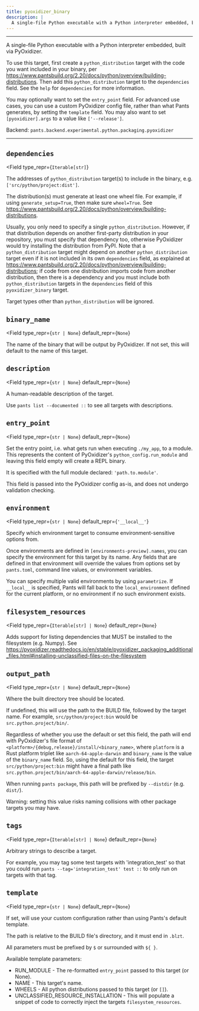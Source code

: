 ```yaml
---
title: pyoxidizer_binary
description: |
  A single-file Python executable with a Python interpreter embedded, built via PyOxidizer.
---
```



---

A single-file Python executable with a Python interpreter embedded, built via PyOxidizer.

To use this target, first create a `python_distribution` target with the code you want included in your binary, per https://www.pantsbuild.org/2.20/docs/python/overview/building-distributions. Then add this `python_distribution` target to the `dependencies` field. See the `help` for `dependencies` for more information.

You may optionally want to set the `entry_point` field. For advanced use cases, you can use a custom PyOxidizer config file, rather than what Pants generates, by setting the `template` field. You may also want to set `[pyoxidizer].args` to a value like `['--release']`.

Backend: <span className="color--primary">`pants.backend.experimental.python.packaging.pyoxidizer`</span>

---

<span className={styles.options}>

## `dependencies`

<Field
    type_repr={`Iterable[str]`}
>

The addresses of `python_distribution` target(s) to include in the binary, e.g. `['src/python/project:dist']`.

The distribution(s) must generate at least one wheel file. For example, if using `generate_setup=True`, then make sure `wheel=True`. See https://www.pantsbuild.org/2.20/docs/python/overview/building-distributions.

Usually, you only need to specify a single `python_distribution`. However, if that distribution depends on another first-party distribution in your repository, you must specify that dependency too, otherwise PyOxidizer would try installing the distribution from PyPI. Note that a `python_distribution` target might depend on another `python_distribution` target even if it is not included in its own `dependencies` field, as explained at https://www.pantsbuild.org/2.20/docs/python/overview/building-distributions; if code from one distribution imports code from another distribution, then there is a dependency and you must include both `python_distribution` targets in the `dependencies` field of this `pyoxidizer_binary` target.

Target types other than `python_distribution` will be ignored.

</Field>

## `binary_name`

<Field
    type_repr={`str | None`}
    default_repr={`None`}
>

The name of the binary that will be output by PyOxidizer. If not set, this will default to the name of this target.

</Field>

## `description`

<Field
    type_repr={`str | None`}
    default_repr={`None`}
>

A human-readable description of the target.

Use `pants list --documented ::` to see all targets with descriptions.

</Field>

## `entry_point`

<Field
    type_repr={`str | None`}
    default_repr={`None`}
>

Set the entry point, i.e. what gets run when executing `./my_app`, to a module. This represents the content of PyOxidizer&#x27;s `python_config.run_module` and leaving this field empty will create a REPL binary.

It is specified with the full module declared: `'path.to.module'`.

This field is passed into the PyOxidizer config as-is, and does not undergo validation checking.

</Field>

## `environment`

<Field
    type_repr={`str | None`}
    default_repr={`'__local__'`}
>

Specify which environment target to consume environment-sensitive options from.

Once environments are defined in `[environments-preview].names`, you can specify the environment for this target by its name. Any fields that are defined in that environment will override the values from options set by `pants.toml`, command line values, or environment variables.

You can specify multiple valid environments by using `parametrize`. If `__local__` is specified, Pants will fall back to the `local_environment` defined for the current platform, or no environment if no such environment exists.

</Field>

## `filesystem_resources`

<Field
    type_repr={`Iterable[str] | None`}
    default_repr={`None`}
>

Adds support for listing dependencies that MUST be installed to the filesystem (e.g. Numpy). See https://pyoxidizer.readthedocs.io/en/stable/pyoxidizer_packaging_additional_files.html#installing-unclassified-files-on-the-filesystem

</Field>

## `output_path`

<Field
    type_repr={`str | None`}
    default_repr={`None`}
>

Where the built directory tree should be located.

If undefined, this will use the path to the BUILD file, followed by the target name. For example, `src/python/project:bin` would be `src.python.project/bin/`.

Regardless of whether you use the default or set this field, the path will end with PyOxidizer&#x27;s file format of `<platform>/{debug,release}/install/<binary_name>`, where `platform` is a Rust platform triplet like `aarch-64-apple-darwin` and `binary_name` is the value of the `binary_name` field. So, using the default for this field, the target `src/python/project:bin` might have a final path like `src.python.project/bin/aarch-64-apple-darwin/release/bin`.

When running `pants package`, this path will be prefixed by `--distdir` (e.g. `dist/`).

Warning: setting this value risks naming collisions with other package targets you may have.

</Field>

## `tags`

<Field
    type_repr={`Iterable[str] | None`}
    default_repr={`None`}
>

Arbitrary strings to describe a target.

For example, you may tag some test targets with &#x27;integration_test&#x27; so that you could run `pants --tag='integration_test' test ::` to only run on targets with that tag.

</Field>

## `template`

<Field
    type_repr={`str | None`}
    default_repr={`None`}
>

If set, will use your custom configuration rather than using Pants&#x27;s default template.

The path is relative to the BUILD file&#x27;s directory, and it must end in `.blzt`.

All parameters must be prefixed by `$` or surrounded with `${ }`.

Available template parameters:

- RUN_MODULE - The re-formatted `entry_point` passed to this target (or None).
- NAME - This target&#x27;s name.
- WHEELS - All python distributions passed to this target (or `[]`).
- UNCLASSIFIED_RESOURCE_INSTALLATION - This will populate a snippet of code to correctly inject the targets `filesystem_resources`.

</Field>

</span>
